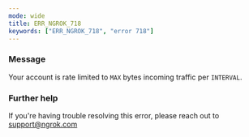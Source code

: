 ```yaml
---
mode: wide
title: ERR_NGROK_718
keywords: ["ERR_NGROK_718", "error 718"]
---
```


### Message

Your account is rate limited to `MAX` bytes incoming traffic per `INTERVAL`.

### Further help

If you're having trouble resolving this error, please reach out to [support@ngrok.com](mailto:support@ngrok.com?subject=Help%20with%20ERR_NGROK_718)
